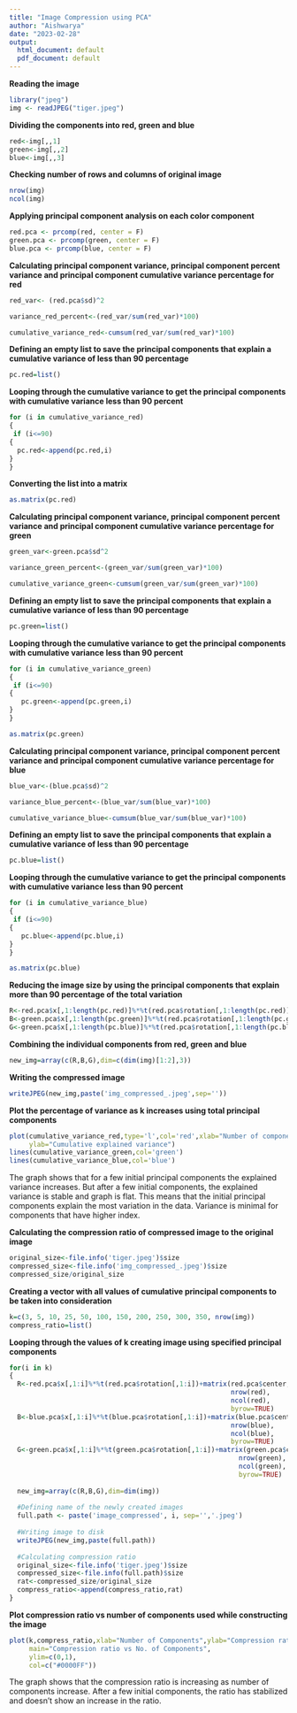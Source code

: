 ```yaml
---
title: "Image Compression using PCA"
author: "Aishwarya"
date: "2023-02-28"
output:
  html_document: default
  pdf_document: default
---
```


**Reading the image**
```r
library("jpeg")
img <- readJPEG("tiger.jpeg")
```


**Dividing the components into red, green and blue**
```r
red<-img[,,1]
green<-img[,,2]
blue<-img[,,3]
```


**Checking number of rows and columns of original image**
```r
nrow(img)
ncol(img)

```


**Applying principal component analysis on each color component**
```r
red.pca <- prcomp(red, center = F)
green.pca <- prcomp(green, center = F)
blue.pca <- prcomp(blue, center = F)

```


**Calculating principal component variance, principal component percent variance and principal component cumulative variance percentage for red**
```r
red_var<- (red.pca$sd)^2

variance_red_percent<-(red_var/sum(red_var)*100)

cumulative_variance_red<-cumsum(red_var/sum(red_var)*100)
```


**Defining an empty list to save the principal components that explain a cumulative variance of less than 90 percentage**
```r
pc.red=list()
```


**Looping through the cumulative variance to get the principal components with cumulative variance less than 90 percent**
```r
for (i in cumulative_variance_red)
{
 if (i<=90)
{
  pc.red<-append(pc.red,i)
} 
}
```


**Converting the list into a matrix**
```r
as.matrix(pc.red)
```


**Calculating principal component variance, principal component percent variance and principal component cumulative variance percentage for green**
```r
green_var<-green.pca$sd^2

variance_green_percent<-(green_var/sum(green_var)*100)

cumulative_variance_green<-cumsum(green_var/sum(green_var)*100)
```


**Defining an empty list to save the principal components that explain a cumulative variance of less than 90 percentage**
```r
pc.green=list()
```


**Looping through the cumulative variance to get the principal components with cumulative variance less than 90 percent**
```r

for (i in cumulative_variance_green)
{
 if (i<=90)
{
   pc.green<-append(pc.green,i)
} 
}

as.matrix(pc.green)
```


**Calculating principal component variance, principal component percent variance and principal component cumulative variance percentage for blue**
```r
blue_var<-(blue.pca$sd)^2

variance_blue_percent<-(blue_var/sum(blue_var)*100)

cumulative_variance_blue<-cumsum(blue_var/sum(blue_var)*100)
```


**Defining an empty list to save the principal components that explain a cumulative variance of less than 90 percentage**
```r
pc.blue=list()
```


**Looping through the cumulative variance to get the principal components with cumulative variance less than 90 percent**
```r

for (i in cumulative_variance_blue)
{
 if (i<=90)
{
   pc.blue<-append(pc.blue,i)
} 
}

as.matrix(pc.blue)
```


**Reducing the image size by using the principal components that explain more than 90 percentage of the total variation**
```r
R<-red.pca$x[,1:length(pc.red)]%*%t(red.pca$rotation[,1:length(pc.red)])
B<-green.pca$x[,1:length(pc.green)]%*%t(red.pca$rotation[,1:length(pc.green)])
G<-green.pca$x[,1:length(pc.blue)]%*%t(red.pca$rotation[,1:length(pc.blue)])
```


**Combining the individual components from red, green and blue** 
```r
new_img=array(c(R,B,G),dim=c(dim(img)[1:2],3))

```


**Writing the compressed image**
```r
writeJPEG(new_img,paste('img_compressed_.jpeg',sep=''))

```


**Plot the percentage of variance as k increases using total principal components**
```r
plot(cumulative_variance_red,type='l',col='red',xlab="Number of components",
     ylab="Cumulative explained variance")
lines(cumulative_variance_green,col='green')
lines(cumulative_variance_blue,col='blue')

```
The graph shows that for a few initial principal components the explained variance increases. But after a few initial components, the explained variance is stable and graph is flat. This means that the initial principal components explain the most variation in the data. Variance is minimal for components that have higher index.


**Calculating the compression ratio of compressed image to the original image**
```r
original_size<-file.info('tiger.jpeg')$size
compressed_size<-file.info('img_compressed_.jpeg')$size
compressed_size/original_size
```


**Creating a vector with all values of cumulative principal components to be taken into consideration**
```r
k=c(3, 5, 10, 25, 50, 100, 150, 200, 250, 300, 350, nrow(img))
compress_ratio=list()
```


**Looping through the values of k creating image using specified principal components**
```r
for(i in k)
{
  R<-red.pca$x[,1:i]%*%t(red.pca$rotation[,1:i])+matrix(red.pca$center,
                                                        nrow(red),
                                                        ncol(red),
                                                        byrow=TRUE)
  B<-blue.pca$x[,1:i]%*%t(blue.pca$rotation[,1:i])+matrix(blue.pca$center,
                                                        nrow(blue),
                                                        ncol(blue),
                                                        byrow=TRUE)
  G<-green.pca$x[,1:i]%*%t(green.pca$rotation[,1:i])+matrix(green.pca$center,
                                                          nrow(green),
                                                          ncol(green),
                                                          byrow=TRUE)
  
  new_img=array(c(R,B,G),dim=dim(img))
  
  #Defining name of the newly created images
  full.path <- paste('image_compressed', i, sep='','.jpeg')
  
  #Writing image to disk
  writeJPEG(new_img,paste(full.path))
  
  #Calculating compression ratio
  original_size<-file.info('tiger.jpeg')$size
  compressed_size<-file.info(full.path)$size
  rat<-compressed_size/original_size
  compress_ratio<-append(compress_ratio,rat)
}

```


**Plot compression ratio vs number of components used while constructing the image**
```r
plot(k,compress_ratio,xlab="Number of Components",ylab="Compression ratio",
     main="Compression ratio vs No. of Components", 
     ylim=c(0,1),
     col=c("#0000FF"))
```

The graph shows that the compression ratio is increasing as number of components increase. After a few initial components, the ratio has stabilized and doesn't show an increase in the ratio.

